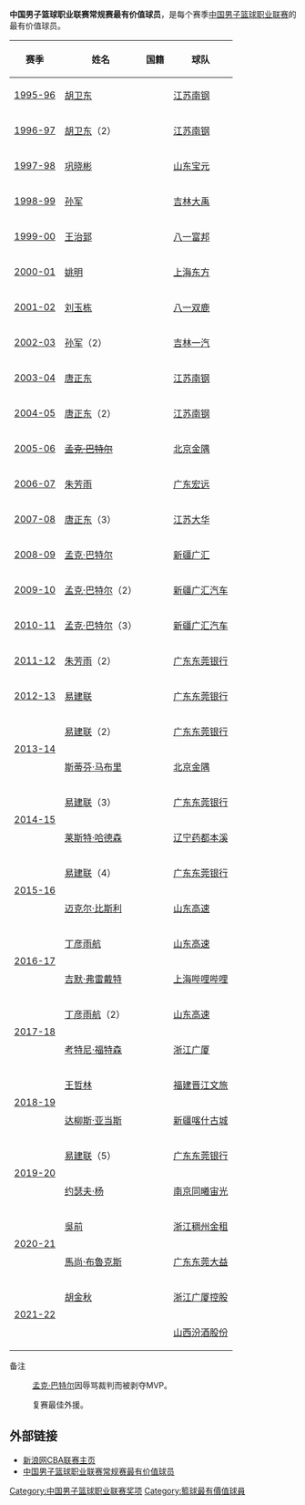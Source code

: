 '''中国男子篮球职业联赛常规赛最有价值球员'''，是每个赛季[[中国男子篮球职业联赛|中国男子篮球职业联赛]]的最有价值球员。

{| class="wikitable sortable"
|-
! 赛季 !! 姓名 !! 国籍 !! 球队 
|-
| [[1995-96年中国男子篮球职业联赛|1995-96]] || [[胡卫东|胡卫东]] || {{CHN}} || [[江苏龙肯帝亚篮球俱乐部|江苏南钢]] 
|-
| [[1996-97年中国男子篮球职业联赛|1996-97]] || [[胡卫东|胡卫东]]（2） || {{CHN}} || [[江苏龙肯帝亚篮球俱乐部|江苏南钢]] 
|-
| [[1997-98年中国男子篮球职业联赛|1997-98]] || [[巩晓彬|巩晓彬]] || {{CHN}} || [[山东高速金星篮球俱乐部|山东宝元]] 
|-
| [[1998-99年中国男子篮球职业联赛|1998-99]] || [[孙军_(篮球运动员)|孙军]] || {{CHN}} || [[吉林东北虎篮球俱乐部|吉林大禹]] 
|-
| [[1999-00年中国男子篮球职业联赛|1999-00]] || [[王治郅|王治郅]] || {{CHN}} || [[八一富邦火箭篮球俱乐部|八一富邦]] 
|-
| [[2000-01年中国男子篮球职业联赛|2000-01]] || [[姚明|姚明]] || {{CHN}} || [[上海东方大鲨鱼篮球俱乐部|上海东方]] 
|-
| [[2001-02年中国男子篮球职业联赛|2001-02]] || [[刘玉栋|刘玉栋]] || {{CHN}} || [[八一富邦火箭篮球俱乐部|八一双鹿]] 
|-
| [[2002-03年中国男子篮球职业联赛|2002-03]] || [[孙军_(篮球运动员)|孙军]]（2） || {{CHN}} || [[吉林东北虎篮球俱乐部|吉林一汽]] 
|-
| [[2003-04年中国男子篮球职业联赛|2003-04]] || [[唐正东|唐正东]] || {{CHN}} || [[江苏龙肯帝亚篮球俱乐部|江苏南钢]] 
|-
| [[2004-05年中国男子篮球职业联赛|2004-05]] || [[唐正东|唐正东]]（2） || {{CHN}} || [[江苏龙肯帝亚篮球俱乐部|江苏南钢]] 
|-
| [[2005-06年中国男子篮球职业联赛|2005-06]] || <s>[[孟克·巴特尔|孟克·巴特尔]]</s> {{ref|1|1}} || {{CHN}} || [[北京鸭首钢篮球俱乐部|北京金隅]] 
|-
| [[2006-07年中国男子篮球职业联赛|2006-07]] || [[朱芳雨|朱芳雨]] || {{CHN}} || [[广东宏远华南虎篮球俱乐部|广东宏远]] 
|-
| [[2007-08年中国男子篮球职业联赛|2007-08]] || [[唐正东|唐正东]]（3） || {{CHN}} || [[江苏龙肯帝亚篮球俱乐部|江苏大华]] 
|-
| [[2008-09年中国男子篮球职业联赛|2008-09]] || [[孟克·巴特尔|孟克·巴特尔]] || {{CHN}} || [[新疆广汇飞虎篮球俱乐部|新疆广汇]] 
|-
| [[2009-10年中国男子篮球职业联赛|2009-10]] || [[孟克·巴特尔|孟克·巴特尔]]（2） || {{CHN}} || [[新疆广汇飞虎篮球俱乐部|新疆广汇汽车]] 
|-
| [[2010-11年中国男子篮球职业联赛|2010-11]] || [[孟克·巴特尔|孟克·巴特尔]]（3） || {{CHN}} || [[新疆广汇飞虎篮球俱乐部|新疆广汇汽车]] 
|-
| [[2011-12年中国男子篮球职业联赛|2011-12]] || [[朱芳雨|朱芳雨]]（2） || {{CHN}} || [[广东宏远华南虎篮球俱乐部|广东东莞银行]] 
|-
| [[2012-13年中国男子篮球职业联赛|2012-13]] || [[易建联|易建联]] || {{CHN}} || [[广东宏远华南虎篮球俱乐部|广东东莞银行]] 
|-
|rowspan=2 | [[2013-14年中国男子篮球职业联赛|2013-14]] || [[易建联|易建联]]（2） || {{CHN}} || [[广东宏远华南虎篮球俱乐部|广东东莞银行]] 
|-
| [[斯蒂芬·马布里|斯蒂芬·马布里]] || {{USA}} || [[北京鸭首钢篮球俱乐部|北京金隅]] 
|-
|rowspan=2 | [[2014-15年中国男子篮球职业联赛|2014-15]] || [[易建联|易建联]]（3） || {{CHN}} || [[广东宏远华南虎篮球俱乐部|广东东莞银行]] 
|-
| [[莱斯特·哈德森|莱斯特·哈德森]] || {{USA}} || [[辽宁衡润飞豹篮球俱乐部|辽宁药都本溪]] 
|-
|rowspan=2 | [[2015-16年中国男子篮球职业联赛|2015-16]] || [[易建联|易建联]]（4） || {{CHN}} || [[广东宏远华南虎篮球俱乐部|广东东莞银行]] 
|-
| [[迈克尔·比斯利|迈克尔·比斯利]] || {{USA}} || [[山东高速金星篮球俱乐部|山东高速]] 
|-
|rowspan=2 | [[2016-17年中国男子篮球职业联赛|2016-17]] || [[丁彦雨航|丁彦雨航]] || {{CHN}} || [[山东高速金星篮球俱乐部|山东高速]] 
|-
| [[吉默·弗雷戴特|吉默·弗雷戴特]] || {{USA}} || [[上海东方大鲨鱼篮球俱乐部|上海哔哩哔哩]] 
|-
|rowspan=2 | [[2017-18年中国男子篮球职业联赛|2017-18]] || [[丁彦雨航|丁彦雨航]]（2） || {{CHN}} || [[山东高速金星篮球俱乐部|山东高速]] 
|-
| [[考特尼·福特森|考特尼·福特森]] || {{USA}} || [[浙江广厦|浙江广厦]] 
|-
|rowspan=2 | [[2018-19年中国男子篮球职业联赛|2018-19]] || [[王哲林|王哲林]] || {{CHN}} || [[福建鲟浔兴篮球俱乐部|福建晋江文旅]] 
|-
| [[达柳斯·亚当斯|达柳斯·亚当斯]] || {{USA}}<br>{{BUL}} || [[新疆广汇飞虎篮球俱乐部|新疆喀什古城]] 
|-
|rowspan=2 | [[2019-20年中国男子篮球职业联赛|2019-20]] || [[易建联|易建联]]（5） || {{CHN}} || [[广东宏远华南虎篮球俱乐部|广东东莞银行]] 
|-
| [[约瑟夫·杨|约瑟夫·杨]]{{ref|1|2}} || {{USA}} || [[南京同曦大圣篮球俱乐部|南京同曦宙光]] 
|-
|rowspan=2 | [[2020-21年中国男子篮球职业联赛|2020-21]] || [[吳前|吳前]] || {{CHN}} || [[浙江稠州金牛篮球俱乐部|浙江稠州金租]] 
|-
| [[馬尚·布魯克斯|馬尚·布魯克斯]] || {{USA}} || [[广东宏远华南虎篮球俱乐部|广东东莞大益]] 
|-
|rowspan=2 | [[2021-22年中国男子篮球职业联赛|2021-22]] || [[胡金秋|胡金秋]] || {{CHN}} || [[浙江广厦猛狮篮球俱乐部|浙江广厦控股]] 
|-
| {{Le|凯·费尔德|Kay Felder}} || {{USA}} || [[山西国投猛龙篮球俱乐部|山西汾酒股份]] 

|}

;备注
:{{Note|1|1}} [[孟克·巴特尔|孟克·巴特尔]]因辱骂裁判而被剥夺MVP。
:{{Note|1|2}} 复赛最佳外援。

==外部链接==
*[http://sports.sina.com.cn/cba/ 新浪网CBA联赛主页]{{Wayback|url=http://sports.sina.com.cn/cba/ |date=20071011010021 }}
*[http://sports.sina.com.cn/cba/2010-12-12/03115361583.shtml 中国男子篮球职业联赛常规赛最有价值球员]{{Wayback|url=http://sports.sina.com.cn/cba/2010-12-12/03115361583.shtml |date=20101215124530 }}

{{CBA常规赛最有价值球员}}
{{中国男子篮球职业联赛}}

[[Category:中国男子篮球职业联赛奖项|Category:中国男子篮球职业联赛奖项]]
[[Category:籃球最有價值球員|Category:籃球最有價值球員]]